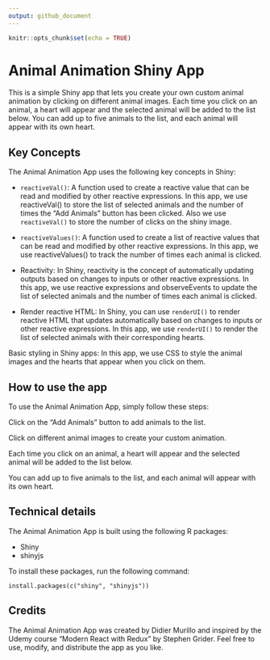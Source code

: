 ```yaml
---
output: github_document
---
```


```r
knitr::opts_chunk$set(echo = TRUE)
```

# Animal Animation Shiny App

This is a simple Shiny app that lets you create your own custom animal animation by clicking on different animal images. Each time you click on an animal, a heart will appear and the selected animal will be added to the list below. You can add up to five animals to the list, and each animal will appear with its own heart.

## Key Concepts

The Animal Animation App uses the following key concepts in Shiny:

* `reactiveVal()`: A function used to create a reactive value that can be read and modified by other reactive expressions. In this app, we use reactiveVal() to store the list of selected animals and the number of times the "Add Animals" button has been clicked. Also we use `reactiveVal()` to store the number of clicks on the shiny image.

* `reactiveValues()`: A function used to create a list of reactive values that can be read and modified by other reactive expressions. In this app, we use reactiveValues() to track the number of times each animal is clicked.

* Reactivity: In Shiny, reactivity is the concept of automatically updating outputs based on changes to inputs or other reactive expressions. In this app, we use reactive expressions and observeEvents to update the list of selected animals and the number of times each animal is clicked.

* Render reactive HTML: In Shiny, you can use `renderUI()` to render reactive HTML that updates automatically based on changes to inputs or other reactive expressions. In this app, we use `renderUI()` to render the list of selected animals with their corresponding hearts.

Basic styling in Shiny apps: In this app, we use CSS to style the animal images and the hearts that appear when you click on them.

## How to use the app

To use the Animal Animation App, simply follow these steps:

Click on the "Add Animals" button to add animals to the list.

Click on different animal images to create your custom animation.

Each time you click on an animal, a heart will appear and the selected animal will be added to the list below.

You can add up to five animals to the list, and each animal will appear with its own heart.

## Technical details

The Animal Animation App is built using the following R packages:

* Shiny
* shinyjs

To install these packages, run the following command:

`install.packages(c("shiny", "shinyjs"))`

## Credits

The Animal Animation App was created by Didier Murillo and inspired by the Udemy course "Modern React with Redux" by Stephen Grider. Feel free to use, modify, and distribute the app as you like.

